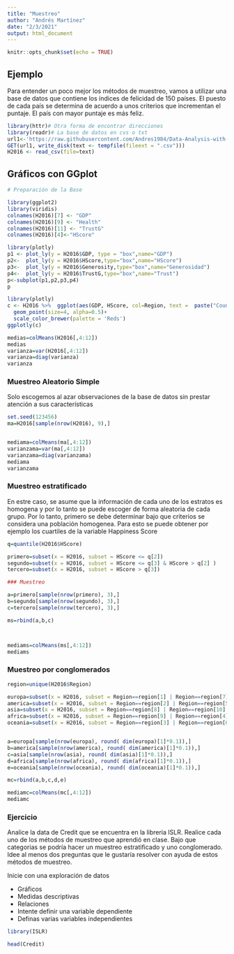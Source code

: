 ```yaml
---
title: "Muestreo"
author: "Andrés Martínez"
date: "2/3/2021"
output: html_document
---
```


```r
knitr::opts_chunk$set(echo = TRUE)
```

## Ejemplo

Para entender un poco mejor los métodos de muestreo, vamos a utilizar una base de datos que contiene los índices de felicidad de 150 países. El puesto de cada país se determina de acuerdo a unos criterios que incrementan el puntaje. El país con mayor puntaje es más feliz. 

```r
library(httr)# Otra forma de encontrar direcciones
library(readr)# La base de datos en cvs o txt
url1<-'https://raw.githubusercontent.com/Andres1984/Data-Analysis-with-R/master/Bases/2016.csv'
GET(url1, write_disk(text <- tempfile(fileext = ".csv"))) 
H2016 <- read_csv(file=text)
```





## Gráficos con GGplot

```r
# Preparación de la Base

library(ggplot2)
library(viridis)
colnames(H2016)[7] <- "GDP"
colnames(H2016)[9] <- "Health"
colnames(H2016)[11] <- "TrustG"
colnames(H2016)[4]<-"HScore"
```


```r
library(plotly)
p1 <- plot_ly(y = H2016$GDP, type = "box",name="GDP") 
p2<-  plot_ly(y = H2016$HScore,type="box",name="HScore")
p3<-  plot_ly(y = H2016$Generosity,type="box",name="Generosidad")
p4<-  plot_ly(y = H2016$TrustG,type="box",name="Trust")
p<-subplot(p1,p2,p3,p4)
p 
```



```r
library(plotly)
c <- H2016 %>%  ggplot(aes(GDP, HScore, col=Region, text =  paste("Country:", Country, "<br>", "Happiness:",HScore, "<br>", "Economy:", GDP, "<br>", "Family:", Family, "<br>", "Health:", Health, "<br>", "Freedom:", Freedom, "<br>", "Trust:", TrustG, "<br>", "Generosity:", Generosity)))+
  geom_point(size=4, alpha=0.5)+
  scale_color_brewer(palette = 'Reds')
ggplotly(c)
```

```r


medias=colMeans(H2016[,4:12])
medias
varianza=var(H2016[,4:12])
varianza=diag(varianza)
varianza

```




### Muestreo Aleatorio Simple

Solo escogemos al azar observaciones de la base de datos sin prestar atención a sus características

```r
set.seed(123456)
ma=H2016[sample(nrow(H2016), 9),]


mediama=colMeans(ma[,4:12])
varianzama=var(ma[,4:12])
varianzama=diag(varianzama)
mediama
varianzama

```

### Muestreo estratificado

En estre caso, se asume que la información de cada uno de los estratos es homogena y por lo tanto se puede escoger de forma aleatoria de cada grupo. Por lo tanto, primero se debe determinar bajo que criterios se considera una población homogenea. Para esto se puede obtener por ejemplo los cuartiles de la variable Happiness Score

```r

q=quantile(H2016$HScore)

primero=subset(x = H2016, subset = HScore <= q[2])
segundo=subset(x = H2016, subset = HScore <= q[3] & HScore > q[2] )
tercero=subset(x = H2016, subset = HScore > q[3])

### Muestreo 

a=primero[sample(nrow(primero), 3),]
b=segundo[sample(nrow(segundo), 3),]
c=tercero[sample(nrow(tercero), 3),]

ms=rbind(a,b,c)



mediams=colMeans(ms[,4:12])
mediams
```



### Muestreo por conglomerados

```r
region=unique(H2016$Region)

europa=subset(x = H2016, subset = Region==region[1] | Region==region[7])
america=subset(x = H2016, subset = Region==region[2] | Region==region[5] )
asia=subset(x = H2016, subset = Region==region[8] | Region==region[10] )
africa=subset(x = H2016, subset = Region==region[9] | Region==region[4] )
oceania=subset(x = H2016, subset = Region==region[3] | Region==region[6] )


a=europa[sample(nrow(europa), round( dim(europa)[1]*0.1)),]
b=america[sample(nrow(america), round( dim(america)[1]*0.1)),]
c=asia[sample(nrow(asia), round( dim(asia)[1]*0.1)),]
d=africa[sample(nrow(africa), round( dim(africa)[1]*0.1)),]
e=oceania[sample(nrow(oceania), round( dim(oceania)[1]*0.1)),]

mc=rbind(a,b,c,d,e)

mediamc=colMeans(mc[,4:12])
mediamc

```


### Ejercicio

Analice la data de Credit que se encuentra en la libreria ISLR. Realice cada uno de los métodos de muestreo que aprendió en clase. Bajo que categorias se podría hacer un muestreo estratificado y uno conglomerado. Idee al menos dos preguntas que le gustaría resolver con ayuda de estos métodos de muestreo.


Inicie con una exploración de datos

* Gráficos
* Medidas descriptivas
* Relaciones
* Intente definir una variable dependiente
* Definas varias variables independientes

```r
library(ISLR)

head(Credit)
```
